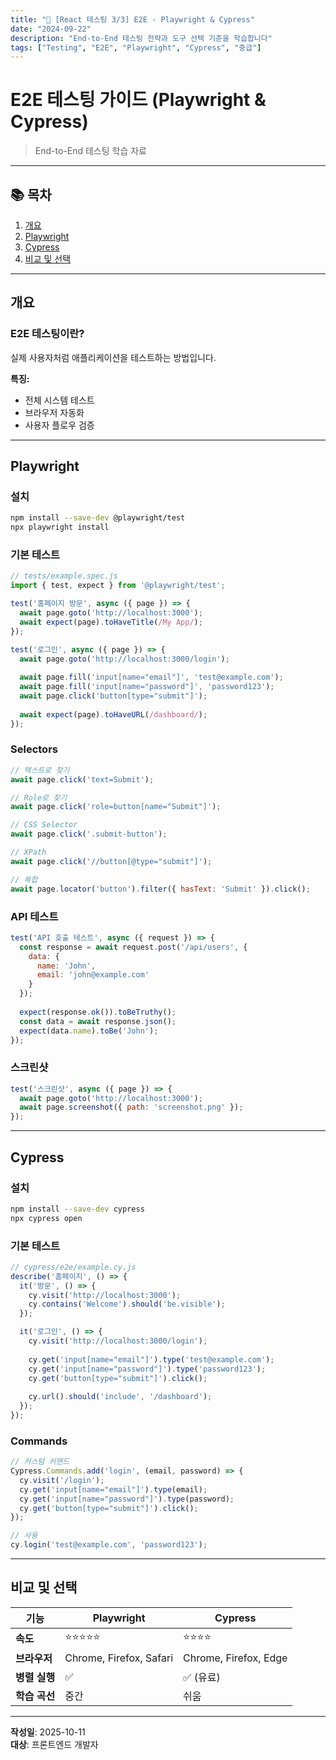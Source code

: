 ```yaml
---
title: "🧪 [React 테스팅 3/3] E2E - Playwright & Cypress"
date: "2024-09-22"
description: "End-to-End 테스팅 전략과 도구 선택 기준을 학습합니다"
tags: ["Testing", "E2E", "Playwright", "Cypress", "중급"]
---
```


# E2E 테스팅 가이드 (Playwright & Cypress)

> End-to-End 테스팅 학습 자료

---

## 📚 목차

1. [개요](#개요)
2. [Playwright](#playwright)
3. [Cypress](#cypress)
4. [비교 및 선택](#비교-및-선택)

---

## 개요

### E2E 테스팅이란?

실제 사용자처럼 애플리케이션을 테스트하는 방법입니다.

**특징:**
- 전체 시스템 테스트
- 브라우저 자동화
- 사용자 플로우 검증

---

## Playwright

### 설치

```bash
npm install --save-dev @playwright/test
npx playwright install
```

### 기본 테스트

```javascript
// tests/example.spec.js
import { test, expect } from '@playwright/test';

test('홈페이지 방문', async ({ page }) => {
  await page.goto('http://localhost:3000');
  await expect(page).toHaveTitle(/My App/);
});

test('로그인', async ({ page }) => {
  await page.goto('http://localhost:3000/login');
  
  await page.fill('input[name="email"]', 'test@example.com');
  await page.fill('input[name="password"]', 'password123');
  await page.click('button[type="submit"]');
  
  await expect(page).toHaveURL(/dashboard/);
});
```

### Selectors

```javascript
// 텍스트로 찾기
await page.click('text=Submit');

// Role로 찾기
await page.click('role=button[name="Submit"]');

// CSS Selector
await page.click('.submit-button');

// XPath
await page.click('//button[@type="submit"]');

// 복합
await page.locator('button').filter({ hasText: 'Submit' }).click();
```

### API 테스트

```javascript
test('API 호출 테스트', async ({ request }) => {
  const response = await request.post('/api/users', {
    data: {
      name: 'John',
      email: 'john@example.com'
    }
  });
  
  expect(response.ok()).toBeTruthy();
  const data = await response.json();
  expect(data.name).toBe('John');
});
```

### 스크린샷

```javascript
test('스크린샷', async ({ page }) => {
  await page.goto('http://localhost:3000');
  await page.screenshot({ path: 'screenshot.png' });
});
```

---

## Cypress

### 설치

```bash
npm install --save-dev cypress
npx cypress open
```

### 기본 테스트

```javascript
// cypress/e2e/example.cy.js
describe('홈페이지', () => {
  it('방문', () => {
    cy.visit('http://localhost:3000');
    cy.contains('Welcome').should('be.visible');
  });

  it('로그인', () => {
    cy.visit('http://localhost:3000/login');
    
    cy.get('input[name="email"]').type('test@example.com');
    cy.get('input[name="password"]').type('password123');
    cy.get('button[type="submit"]').click();
    
    cy.url().should('include', '/dashboard');
  });
});
```

### Commands

```javascript
// 커스텀 커맨드
Cypress.Commands.add('login', (email, password) => {
  cy.visit('/login');
  cy.get('input[name="email"]').type(email);
  cy.get('input[name="password"]').type(password);
  cy.get('button[type="submit"]').click();
});

// 사용
cy.login('test@example.com', 'password123');
```

---

## 비교 및 선택

| 기능 | Playwright | Cypress |
|------|-----------|---------|
| **속도** | ⭐⭐⭐⭐⭐ | ⭐⭐⭐⭐ |
| **브라우저** | Chrome, Firefox, Safari | Chrome, Firefox, Edge |
| **병렬 실행** | ✅ | ✅ (유료) |
| **학습 곡선** | 중간 | 쉬움 |

---

**작성일**: 2025-10-11  
**대상**: 프론트엔드 개발자


